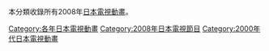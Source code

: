 本分類收錄所有2008年[[日本電視動畫|日本電視動畫]]。

{{CategoryTOC}}
{{catmore|日本動畫列表 (2008年)}}
{{tvayr|200|8}}

[[Category:各年日本電視動畫|Category:各年日本電視動畫]]
[[Category:2008年日本電視節目|Category:2008年日本電視節目]]
[[Category:2000年代日本電視動畫|Category:2000年代日本電視動畫]]